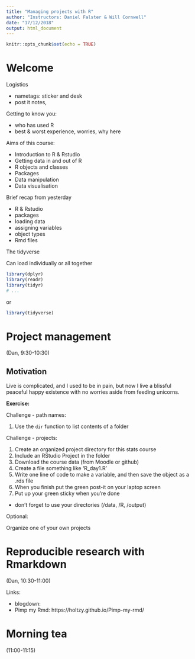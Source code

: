 ```yaml
---
title: "Managing projects with R"
author: "Instructors: Daniel Falster & Will Cornwell"
date: "17/12/2018"
output: html_document
---
```


```r
knitr::opts_chunk$set(echo = TRUE)
```

# Welcome

Logistics

- nametags: sticker and desk
- post it  notes, 

Getting to know you:

- who has used R
- best & worst experience, worries, why here

Aims of this course:

- Introduction to R & Rstudio
- Getting data in and out of R 
- R objects and classes
- Packages
- Data manipulation
- Data visualisation

Brief recap from yesterday

- R & Rstudio
- packages
- loading data
- assigning variables
- object types 
- Rmd files

The tidyverse 

Can load individually or all together

```r
library(dplyr)
library(readr)
library(tidyr)
# ...
```
or
```r
library(tidyverse)
```

# Project management

(Dan, 9:30-10:30)

## Motivation

Live is complicated, and I used to be in pain, but now I live a blissful peaceful happy existence with no worries aside from feeding unicorns.

**Exercise:**

Challenge - path names:

1. Use the `dir` function to list contents of a folder

Challenge - projects:

1. Create an organized project directory for this stats course
2. Include an RStudio Project in the folder
3. Download the course data (from Moodle or github)
4. Create a file something like 'R_day1.R' 
5. Write one line of code to make a variable, and then save the object as a .rds file
6. When you finish put the green post-it on your laptop screen
7. Put up your green sticky when you're done
  - don't forget to use your directories (/data, /R, /output)
  
Optional:

Organize one of your own projects
  
# Reproducible research with Rmarkdown

(Dan, 10:30-11:00)


Links: 

- blogdown: 
- Pimp my Rmd: https://holtzy.github.io/Pimp-my-rmd/

# Morning tea

(11:00-11:15)

